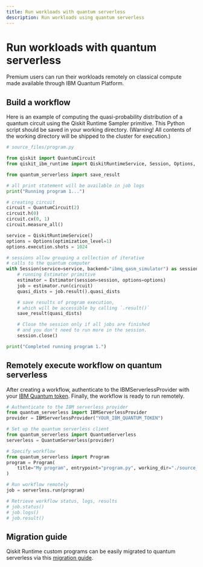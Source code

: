 ```yaml
---
title: Run workloads with quantum serverless
description: Run workloads using quantum serverless
---
```


# Run workloads with quantum serverless

Premium users can run their workloads remotely on classical compute made available through IBM Quantum Platform.

## Build a workflow

Here is an example of computing the quasi-probability distribution of a quantum circuit using the Qiskit Runtime Sampler primitive. This Python script should be saved in your working directory. (Warning! All contents of the working directory will be shipped to the cluster for execution.)

```python
# source_files/program.py

from qiskit import QuantumCircuit
from qiskit_ibm_runtime import QiskitRuntimeService, Session, Options, Estimator

from quantum_serverless import save_result

# all print statement will be available in job logs
print("Running program 1...")

# creating circuit
circuit = QuantumCircuit(2)
circuit.h(0)
circuit.cx(0, 1)
circuit.measure_all()

service = QiskitRuntimeService()
options = Options(optimization_level=1)
options.execution.shots = 1024

# sessions allow grouping a collection of iterative
# calls to the quantum computer
with Session(service=service, backend="ibmq_qasm_simulator") as session:
    # running Estimator primitive
    estimator = Estimator(session=session, options=options)
    job = estimator.run(circuit)
    quasi_dists = job.result().quasi_dists

    # save results of program execution,
    # which will be accessible by calling `.result()`
    save_result(quasi_dists)

    # Close the session only if all jobs are finished
    # and you don't need to run more in the session.
    session.close()

print("Completed running program 1.")
```

## Remotely execute workflow on quantum serverless

After creating a workflow, authenticate to the IBMServerlessProvider with your [IBM Quantum token](account-management). Finally, the workflow is ready to run remotely.

```python
# Authenticate to the IBM serverless provider
from quantum_serverless import IBMServerlessProvider
provider = IBMServerlessProvider("YOUR_IBM_QUANTUM_TOKEN")

# Set up the quantum serverless client
from quantum_serverless import QuantumServerless
serverless = QuantumServerless(provider)

# Specify workflow
from quantum_serverless import Program
program = Program(
    title="My program", entrypoint="program.py", working_dir="./source_files/"
)

# Run workflow remotely
job = serverless.run(program)

# Retrieve workflow status, logs, results
# job.status()
# job.logs()
# job.result()
```

## Migration guide

Qiskit Runtime custom programs can be easily migrated to quantum serverless via this [migration guide](https://qiskit-extensions.github.io/quantum-serverless/migration/migration_from_qiskit_runtime_programs.html).
